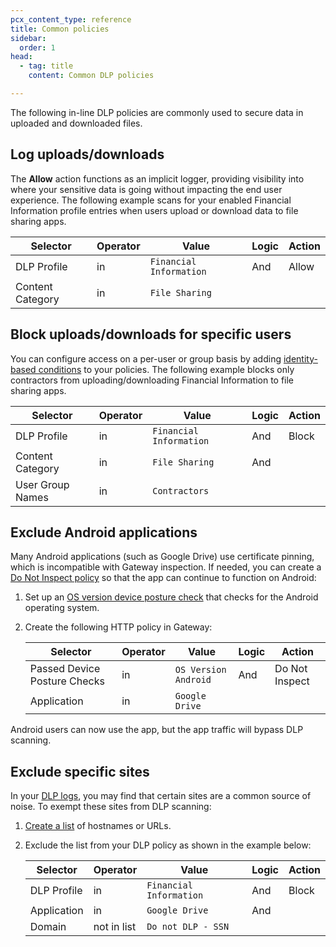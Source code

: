```yaml
---
pcx_content_type: reference
title: Common policies
sidebar:
  order: 1
head:
  - tag: title
    content: Common DLP policies

---
```



The following in-line DLP policies are commonly used to secure data in uploaded and downloaded files.

## Log uploads/downloads

The **Allow** action functions as an implicit logger, providing visibility into where your sensitive data is going without impacting the end user experience. The following example scans for your enabled Financial Information profile entries when users upload or download data to file sharing apps.

| Selector         | Operator | Value                   | Logic | Action |
| ---------------- | -------- | ----------------------- | ----- | ------ |
| DLP Profile      | in       | `Financial Information` | And   | Allow  |
| Content Category | in       | `File Sharing`          |       |        |

<Render file="gateway/policies/block-file-types" />

## Block uploads/downloads for specific users

You can configure access on a per-user or group basis by adding [identity-based conditions](/cloudflare-one/policies/gateway/identity-selectors/) to your policies. The following example blocks only contractors from uploading/downloading Financial Information to file sharing apps.

| Selector         | Operator | Value                   | Logic | Action |
| ---------------- | -------- | ----------------------- | ----- | ------ |
| DLP Profile      | in       | `Financial Information` | And   | Block  |
| Content Category | in       | `File Sharing`          | And   |        |
| User Group Names | in       | `Contractors`           |       |        |

## Exclude Android applications

Many Android applications (such as Google Drive) use <GlossaryTooltip term="certificate pinning" link="/ssl/reference/certificate-pinning/">certificate pinning</GlossaryTooltip>, which is incompatible with Gateway inspection. If needed, you can create a [Do Not Inspect policy](/cloudflare-one/policies/gateway/http-policies/#do-not-inspect) so that the app can continue to function on Android:

1. Set up an [OS version device posture check](/cloudflare-one/identity/devices/warp-client-checks/os-version/) that checks for the Android operating system.

2. Create the following HTTP policy in Gateway:

   | Selector                     | Operator | Value                | Logic | Action         |
   | ---------------------------- | -------- | -------------------- | ----- | -------------- |
   | Passed Device Posture Checks | in       | `OS Version Android` | And   | Do Not Inspect |
   | Application                  | in       | `Google Drive`       |       |                |

Android users can now use the app, but the app traffic will bypass DLP scanning.

## Exclude specific sites

In your [DLP logs](/cloudflare-one/policies/data-loss-prevention/dlp-policies/#4-view-dlp-logs), you may find that certain sites are a common source of noise. To exempt these sites from DLP scanning:

1. [Create a list](/cloudflare-one/policies/gateway/lists/) of hostnames or URLs.

2. Exclude the list from your DLP policy as shown in the example below:

   | Selector    | Operator    | Value                   | Logic | Action |
   | ----------- | ----------- | ----------------------- | ----- | ------ |
   | DLP Profile | in          | `Financial Information` | And   | Block  |
   | Application | in          | `Google Drive`          | And   |        |
   | Domain      | not in list | `Do not DLP - SSN`      |       |        |
